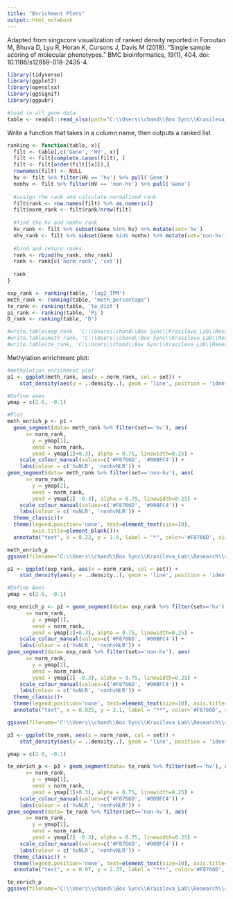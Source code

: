 ```yaml
---
title: "Enrichment Plots"
output: html_notebook
---
```


Adapted from singscore visualization of ranked density reported in Foroutan M, Bhuva D, Lyu R, Horan K, Cursons J, Davis M (2018). “Single sample scoring of molecular phenotypes.” BMC bioinformatics, 19(1), 404. doi: 10.1186/s12859-018-2435-4.  

```r
library(tidyverse)
library(ggplot2)
library(openxlsx)
library(ggsignif)
library(ggpubr)
```

```r
#load in all gene data 
table <- readxl::read_xlsx(path="C:\\Users\\chand\\Box Sync\\Krasileva_Lab\\Research\\chandler\\Krasileva Lab\\E14\\all_gene_table.xlsx")
```

Write a function that takes in a column name, then outputs a ranked list 
```r
ranking <- function(table, x){
  filt <- table[,c('Gene', 'HV', x)] 
  filt <- filt[complete.cases(filt), ]
  filt <- filt[order(filt[[x]]),]
  rownames(filt) <- NULL
  hv <- filt %>% filter(HV == 'hv') %>% pull('Gene')
  nonhv <- filt %>% filter(HV == 'non-hv') %>% pull('Gene')
  
  #assign the rank and calculate normalized rank 
  filt$rank <- row.names(filt) %>% as.numeric()
  filt$norm_rank <- filt$rank/nrow(filt)
  
  #find the hv and nonhv rank 
  hv_rank <- filt %>% subset(Gene %in% hv) %>% mutate(set='hv')
  nhv_rank <- filt %>% subset(Gene %in% nonhv) %>% mutate(set='non-hv')
  
  #bind and return ranks
  rank <- rbind(hv_rank, nhv_rank)
  rank <- rank[c('norm_rank', 'set')]
  
  rank
}

exp_rank <- ranking(table, 'log2_TPM')
meth_rank <- ranking(table, "meth_percentage")
te_rank <- ranking(table, 'te_dist')
pi_rank <- ranking(table, 'Pi')
D_rank <- ranking(table, 'D')

#write.table(exp_rank, 'C:\\Users\\chand\\Box Sync\\Krasileva_Lab\\Research\\chandler\\Krasileva Lab\\E14\\exp_rank.csv', sep=',')
#write.table(meth_rank, 'C:\\Users\\chand\\Box Sync\\Krasileva_Lab\\Research\\chandler\\Krasileva Lab\\E14\\meth_rank.csv', sep=',')
#write.table(te_rank, 'C:\\Users\\chand\\Box Sync\\Krasileva_Lab\\Research\\chandler\\Krasileva Lab\\E14\\te_rank.csv', sep=',')
```

Methylation enrichment plot:
```r
#methylation enrichment plot 
p1 <- ggplot(meth_rank, aes(x = norm_rank, col = set)) +
  	stat_density(aes(y = ..density..), geom = 'line', position = 'identity', linewidth=0.25)

#Define axes 
ymap = c(2.6, -0.1)

#Plot
meth_enrich_p <- p1 + 
  geom_segment(data= meth_rank %>% filter(set=='hv'), aes(
      x= norm_rank,
  		y = ymap[1],
  		xend = norm_rank,
  		yend = ymap[1]+0.3), alpha = 0.75, linewidth=0.25) +
  	scale_colour_manual(values=c('#F8766D', '#00BFC4')) +
  	labs(colour = c('hvNLR', 'nonhvNLR')) +
geom_segment(data= meth_rank %>% filter(set=='non-hv'), aes(
      x= norm_rank,
  		y = ymap[2],
  		xend = norm_rank,
  		yend = ymap[2] -0.3), alpha = 0.75, linewidth=0.25) +
  	scale_colour_manual(values=c('#F8766D', '#00BFC4')) +
  	labs(colour = c('hvNLR', 'nonhvNLR')) +
  theme_classic()+
  theme(legend.position='none', text=element_text(size=10), 
        axis.title=element_blank())+
  annotate("text", x = 0.22, y = 1.6, label = "*", color='#F8766D', size=3) #greatest p value for hvNLR methylation weighted by GC content is .02, hvnlr is .55 (see permutations.Rmd for calculation)

meth_enrich_p
ggsave(filename='C:\\Users\\chand\\Box Sync\\Krasileva_Lab\\Research\\chandler\\Krasileva Lab\\E14\\e14_R\\final_figures\\met_enrich.png', plot=meth_enrich_p, dpi='retina', width=2, height=1.5)
```

```r
p2 <- ggplot(exp_rank, aes(x = norm_rank, col = set)) +
  	stat_density(aes(y = ..density..), geom = 'line', position = 'identity', linewidth=0.25)

#Define Axes
ymap = c(2.6, -0.1)

exp_enrich_p <- p2 + geom_segment(data= exp_rank %>% filter(set=='hv'), aes(
      x= norm_rank,
  		y = ymap[1],
  		xend = norm_rank,
  		yend = ymap[1]+0.3), alpha = 0.75, linewidth=0.25) +
  	scale_colour_manual(values=c('#F8766D', '#00BFC4')) +
  	labs(colour = c('hvNLR', 'nonhvNLR')) +
geom_segment(data= exp_rank %>% filter(set=='non-hv'), aes(
      x= norm_rank,
  		y = ymap[2],
  		xend = norm_rank,
  		yend = ymap[2] -0.3), alpha = 0.75, linewidth=0.25) +
  	scale_colour_manual(values=c('#F8766D', '#00BFC4')) +
  	labs(colour = c('hvNLR', 'nonhvNLR')) +
  theme_classic()+
  theme(legend.position='none', text=element_text(size=10), axis.title=element_blank()) +
  annotate("text", x = 0.825, y = 2.1, label = "**", color='#F8766D', size=3) #Greatest sample p value for singscore enrichment is 0.002

ggsave(filename='C:\\Users\\chand\\Box Sync\\Krasileva_Lab\\Research\\chandler\\Krasileva Lab\\E14\\e14_R\\final_figures\\exp_enrich.png', plot=exp_enrich_p, dpi='retina', width=2, height=1.5)
```

```r
p3 <- ggplot(te_rank, aes(x = norm_rank, col = set)) +
  	stat_density(aes(y = ..density..), geom = 'line', position = 'identity', linewidth=0.25)

ymap = c(2.6, -0.1)

te_enrich_p <- p3 + geom_segment(data= te_rank %>% filter(set=='hv'), aes(
      x= norm_rank,
  		y = ymap[1],
  		xend = norm_rank,
  		yend = ymap[1]+0.3), alpha = 0.75, linewidth=0.25) +
  	scale_colour_manual(values=c('#F8766D', '#00BFC4')) +
  	labs(colour = c('hvNLR', 'nonhvNLR')) +
geom_segment(data= te_rank %>% filter(set=='non-hv'), aes(
      x= norm_rank,
  		y = ymap[2],
  		xend = norm_rank,
  		yend = ymap[2] -0.3), alpha = 0.75, linewidth=0.25) +
  	scale_colour_manual(values=c('#F8766D', '#00BFC4')) +
  	labs(colour = c('hvNLR', 'nonhvNLR')) +
  theme_classic() +
  theme(legend.position='none', text=element_text(size=10), axis.title=element_blank())+
  annotate("text", x = 0.07, y = 2.37, label = "***", color='#F8766D', size=3) #p value is 0 for hv, see permutations.Rmd

te_enrich_p
ggsave(filename='C:\\Users\\chand\\Box Sync\\Krasileva_Lab\\Research\\chandler\\Krasileva Lab\\E14\\e14_R\\final_figures\\te_enrich.png', plot=te_enrich_p, dpi='retina', width=2, height=1.5)
```



